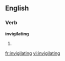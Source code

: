 
==English==

===Verb===
'''invigilating'''

# {{present participle of|[[invigilate]]}}

[[fr:invigilating]]
[[vi:invigilating]]